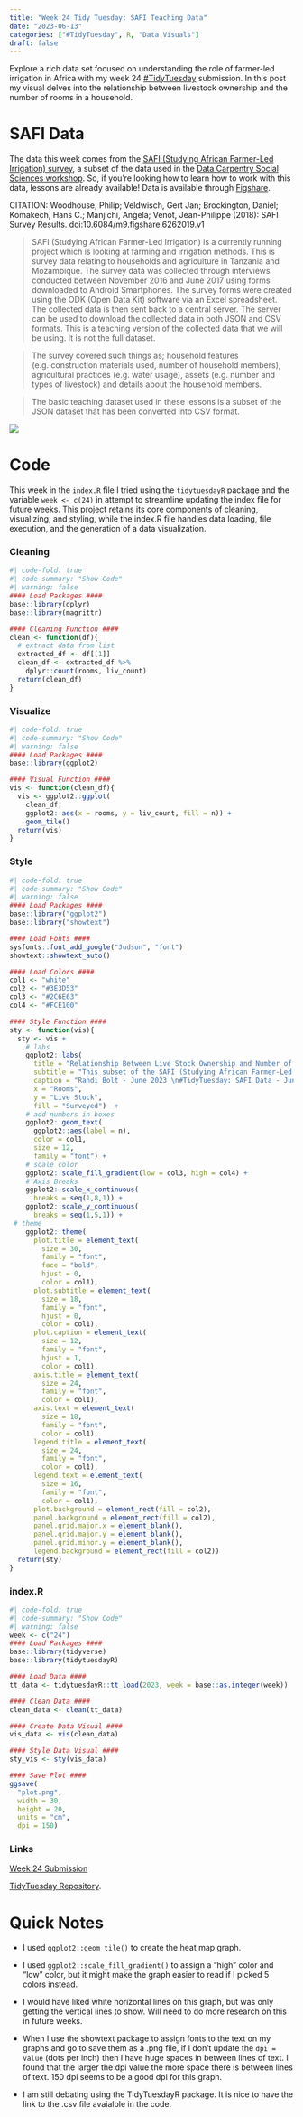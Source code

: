 ```yaml
---
title: "Week 24 Tidy Tuesday: SAFI Teaching Data"
date: "2023-06-13"
categories: ["#TidyTuesday", R, "Data Visuals"]
draft: false
---
```


Explore a rich data set focused on understanding the role of farmer-led irrigation in Africa with my week 24 [#TidyTuesday](https://github.com/rfordatascience/tidytuesday) submission. In this post my visual delves into the relationship between livestock ownership and the number of rooms in a household. 

# SAFI Data 

The data this week comes from the [SAFI (Studying African Farmer-Led Irrigation) survey](https://datacarpentry.org/socialsci-workshop/data/), a subset of the data used in the [Data Carpentry Social Sciences workshop](https://datacarpentry.org/socialsci-workshop/). So, if you're looking how to learn how to work with this data, lessons are already available! Data is available through [Figshare](https://figshare.com/articles/dataset/SAFI_Survey_Results/6262019).

CITATION: Woodhouse, Philip; Veldwisch, Gert Jan; Brockington, Daniel; Komakech, Hans C.; Manjichi, Angela; Venot, Jean-Philippe (2018): SAFI Survey Results. doi:10.6084/m9.figshare.6262019.v1

> SAFI (Studying African Farmer-Led Irrigation) is a currently running project which is looking at farming and irrigation methods. This is survey data relating to households and agriculture in Tanzania and Mozambique. The survey data was collected through interviews conducted between November 2016 and June 2017 using forms downloaded to Android Smartphones. The survey forms were created using the ODK (Open Data Kit) software via an Excel spreadsheet. The collected data is then sent back to a central server. The server can be used to download the collected data in both JSON and CSV formats. This is a teaching version of the collected data that we will be using. It is not the full dataset.

> The survey covered such things as; household features (e.g. construction materials used, number of household members), agricultural practices (e.g. water usage), assets (e.g. number and types of livestock) and details about the household members.

> The basic teaching dataset used in these lessons is a subset of the JSON dataset that has been converted into CSV format.

![](plot.png)

# Code 

This week in the `index.R` file I tried using the `tidytuesdayR` package and the variable `week <- c(24)` in attempt to streamline updating the index file for future weeks. This project retains its core components of cleaning, visualizing, and styling, while the index.R file handles data loading, file execution, and the generation of a data visualization.

::: {.panel-tabset}

### Cleaning

```r
#| code-fold: true
#| code-summary: "Show Code"
#| warning: false
#### Load Packages ####
base::library(dplyr)
base::library(magrittr)

#### Cleaning Function ####
clean <- function(df){
  # extract data from list
  extracted_df <- df[[1]]
  clean_df <- extracted_df %>% 
    dplyr::count(rooms, liv_count)
  return(clean_df)
}
```

### Visualize

```r
#| code-fold: true
#| code-summary: "Show Code"
#| warning: false
#### Load Packages ####
base::library(ggplot2)

#### Visual Function ####
vis <- function(clean_df){
  vis <- ggplot2::ggplot(
    clean_df,
    ggplot2::aes(x = rooms, y = liv_count, fill = n)) +
    geom_tile()
  return(vis)
}
```

### Style

```r
#| code-fold: true
#| code-summary: "Show Code"
#| warning: false
#### Load Packages ####
base::library("ggplot2")
base::library("showtext")

#### Load Fonts ####
sysfonts::font_add_google("Judson", "font")
showtext::showtext_auto()

#### Load Colors ####
col1 <- "white"
col2 <- "#3E3D53"
col3 <- "#2C6E63"
col4 <- "#FCE100"

#### Style Function ####
sty <- function(vis){
  sty <- vis +
    # labs
    ggplot2::labs(
      title = "Relationship Between Live Stock Ownership and Number of Rooms in Household",
      subtitle = "This subset of the SAFI (Studying African Farmer-Led Irrigation) data shows that of the 131 people surveyed most lived in a house with 1 room,\n and had 1 cattle. There is no obvious evidence to indicate that the number of rooms in a home is related to the number of live stock owned.",
      caption = "Randi Bolt - June 2023 \n#TidyTuesday: SAFI Data - June 2017",
      x = "Rooms",
      y = "Live Stock",
      fill = "Surveyed")  +
    # add numbers in boxes
    ggplot2::geom_text(
      ggplot2::aes(label = n),
      color = col1,
      size = 12,
      family = "font") + 
    # scale color
    ggplot2::scale_fill_gradient(low = col3, high = col4) +
    # Axis Breaks 
    ggplot2::scale_x_continuous(
      breaks = seq(1,8,1)) + 
    ggplot2::scale_y_continuous(
      breaks = seq(1,5,1)) + 
 # theme
    ggplot2::theme(
      plot.title = element_text(
        size = 30,
        family = "font",
        face = "bold",
        hjust = 0,
        color = col1),
      plot.subtitle = element_text(
        size = 18,
        family = "font",
        hjust = 0,
        color = col1),
      plot.caption = element_text(
        size = 12,
        family = "font",
        hjust = 1,
        color = col1),
      axis.title = element_text(
        size = 24, 
        family = "font",
        color = col1),
      axis.text = element_text(
        size = 18, 
        family = "font",
        color = col1),
      legend.title = element_text(
        size = 24,
        family = "font",
        color = col1),
      legend.text = element_text(
        size = 16,
        family = "font",
        color = col1),
      plot.background = element_rect(fill = col2),
      panel.background = element_rect(fill = col2),
      panel.grid.major.x = element_blank(),
      panel.grid.major.y = element_blank(),
      panel.grid.minor.y = element_blank(),
      legend.background = element_rect(fill = col2))
  return(sty)
}
```

### index.R

```r
#| code-fold: true
#| code-summary: "Show Code"
#| warning: false
week <- c("24")
#### Load Packages ####
base::library(tidyverse)
base::library(tidytuesdayR)

#### Load Data ####
tt_data <- tidytuesdayR::tt_load(2023, week = base::as.integer(week))

#### Clean Data ####
clean_data <- clean(tt_data)

#### Create Data Visual ####
vis_data <- vis(clean_data)

#### Style Data Visual ####
sty_vis <- sty(vis_data)

#### Save Plot ####
ggsave(
  "plot.png", 
  width = 30, 
  height = 20, 
  units = "cm",
  dpi = 150)
```


### Links

[Week 24 Submission](https://github.com/rbolt13/tidytuesday/tree/main/2023/week_24) 

[TidyTuesday Repository](https://github.com/rbolt13/tidytuesday).


:::

# Quick Notes

* I used `ggplot2::geom_tile()` to create the heat map graph.

* I used `ggplot2::scale_fill_gradient()` to assign a "high" color and "low" color, but it might make the graph easier to read if I picked 5 colors instead.

* I would have liked white horizontal lines on this graph, but was only getting the vertical lines to show. Will need to do more research on this in future weeks. 

* When I use the showtext package to assign fonts to the text on my graphs and go to save them as a .png file, if I don't update the `dpi = value` (dots per inch) then I have huge spaces in between lines of text. I found that the larger the dpi value the more space there is between lines of text. 150 dpi seems to be a good dpi for this graph.

* I am still debating using the TidyTuesdayR package. It is nice to have the link to the .csv file avaialble in the code. 
